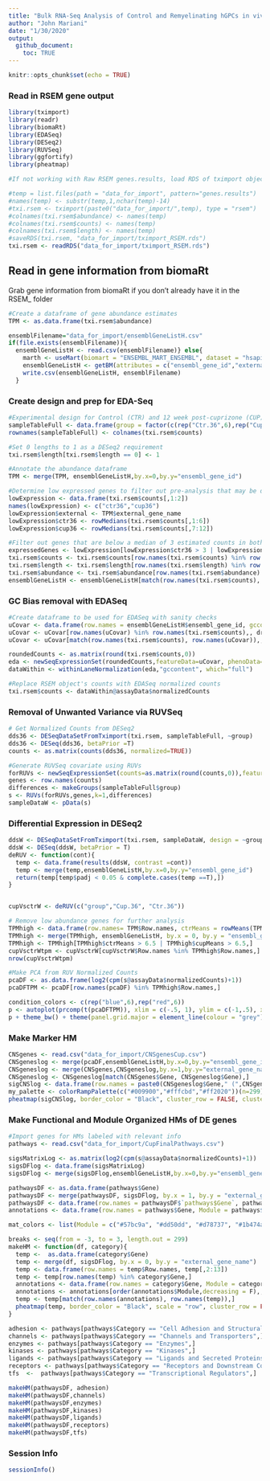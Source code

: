 ```yaml
---
title: "Bulk RNA-Seq Analysis of Control and Remyelinating hGPCs in vivo"
author: "John Mariani"
date: "1/30/2020"
output: 
  github_document:
    toc: TRUE
---
```


<style>
    body .main-container {
        max-width: 1500px;
    }
</style>

```r
knitr::opts_chunk$set(echo = TRUE)
```

### Read in RSEM gene output
```R
library(tximport)
library(readr)
library(biomaRt)
library(EDASeq)
library(DESeq2)
library(RUVSeq)
library(ggfortify)
library(pheatmap)

#If not working with Raw RSEM genes.results, load RDS of tximport object

#temp = list.files(path = "data_for_import", pattern="genes.results")
#names(temp) <- substr(temp,1,nchar(temp)-14)
#txi.rsem <- tximport(paste0("data_for_import/",temp), type = "rsem")
#colnames(txi.rsem$abundance) <- names(temp)
#colnames(txi.rsem$counts) <- names(temp)
#colnames(txi.rsem$length) <- names(temp)
#saveRDS(txi.rsem, "data_for_import/tximport_RSEM.rds")
txi.rsem <- readRDS("data_for_import/tximport_RSEM.rds")
```

## Read in gene information from biomaRt

Grab gene information from biomaRt if you don't already have it in the RSEM_ folder

```R
#Create a dataframe of gene abundance estimates
TPM <- as.data.frame(txi.rsem$abundance)

ensemblFilename="data_for_import/ensemblGeneListH.csv"
if(file.exists(ensemblFilename)){
  ensemblGeneListH <- read.csv(ensemblFilename)} else{
    marth <- useMart(biomart = "ENSEMBL_MART_ENSEMBL", dataset = "hsapiens_gene_ensembl", host = 'http://dec2017.archive.ensembl.org/')
    ensemblGeneListH <- getBM(attributes = c("ensembl_gene_id","external_gene_name", "gene_biotype", "description", "percentage_gene_gc_content"), filters = "ensembl_gene_id",values = row.names(txi.rsem$counts), mart = marth)
    write.csv(ensemblGeneListH, ensemblFilename)
  }
```

### Create  design and prep for EDA-Seq
```R
#Experimental design for Control (CTR) and 12 week post-cuprizone (CUP) CD140+ hGPC samples
sampleTableFull <- data.frame(group = factor(c(rep("Ctr.36",6),rep("Cup.36",6))))
rownames(sampleTableFull) <- colnames(txi.rsem$counts)

#Set 0 lengths to 1 as a DESeq2 requirement
txi.rsem$length[txi.rsem$length == 0] <- 1

#Annotate the abundance dataframe
TPM <- merge(TPM, ensemblGeneListH,by.x=0,by.y="ensembl_gene_id")

#Determine low expressed genes to filter out pre-analysis that may be due to technical noise
lowExpression <- data.frame(txi.rsem$counts[,1:2])
names(lowExpression) <- c("ctr36","cup36")
lowExpression$external <- TPM$external_gene_name
lowExpression$ctr36 <- rowMedians(txi.rsem$counts[,1:6])
lowExpression$cup36 <- rowMedians(txi.rsem$counts[,7:12])

#Filter out genes that are below a median of 3 estimated counts in both conditions
expressedGenes <- lowExpression[lowExpression$ctr36 > 3 | lowExpression$cup36 > 3,]
txi.rsem$counts <- txi.rsem$counts[row.names(txi.rsem$counts) %in% row.names(expressedGenes),]
txi.rsem$length <- txi.rsem$length[row.names(txi.rsem$length) %in% row.names(expressedGenes),]
txi.rsem$abundance <- txi.rsem$abundance[row.names(txi.rsem$abundance) %in% row.names(expressedGenes),]
ensemblGeneListH <- ensemblGeneListH[match(row.names(txi.rsem$counts), ensemblGeneListH$ensembl_gene_id),]
```

### GC Bias removal with EDASeq
```R
#Create dataframe to be used for EDASeq with sanity checks
uCovar <- data.frame(row.names = ensemblGeneListH$ensembl_gene_id, gccontent = ensemblGeneListH$percentage_gene_gc_content)
uCovar <- uCovar[row.names(uCovar) %in% row.names(txi.rsem$counts),, drop = F]
uCovar <- uCovar[match(row.names(txi.rsem$counts), row.names(uCovar)),, drop = F]

roundedCounts <- as.matrix(round(txi.rsem$counts,0))
eda <- newSeqExpressionSet(roundedCounts,featureData=uCovar, phenoData=data.frame(group = sampleTableFull$group, row.names = row.names(sampleTableFull)))
dataWithin <- withinLaneNormalization(eda,"gccontent", which="full")

#Replace RSEM object's counts with EDASeq normalized counts
txi.rsem$counts <- dataWithin@assayData$normalizedCounts
```

### Removal of Unwanted Variance via RUVSeq
```R
# Get Normalized Counts from DESeq2
dds36 <- DESeqDataSetFromTximport(txi.rsem, sampleTableFull, ~group)
dds36 <- DESeq(dds36, betaPrior =T)
counts <- as.matrix(counts(dds36, normalized=TRUE))

#Generate RUVSeq covariate using RUVs
forRUVs <- newSeqExpressionSet(counts=as.matrix(round(counts,0)),featureData=uCovar, phenoData=data.frame(group = sampleTableFull$group, row.names = row.names(sampleTableFull)))
genes <- row.names(counts)
differences <- makeGroups(sampleTableFull$group)
s <- RUVs(forRUVs,genes,k=1,differences)
sampleDataW <- pData(s)
```

### Differential Expression in DESeq2
```R
ddsW <- DESeqDataSetFromTximport(txi.rsem, sampleDataW, design = ~group + W_1)
ddsW <- DESeq(ddsW, betaPrior = T)
deRUV <- function(cont){
  temp <- data.frame(results(ddsW, contrast =cont))
  temp <- merge(temp,ensemblGeneListH,by.x=0,by.y="ensembl_gene_id")
  return(temp[temp$padj < 0.05 & complete.cases(temp ==T),])
}


cupVsctrW <- deRUV(c("group","Cup.36", "Ctr.36"))

# Remove low abundance genes for further analysis
TPMhigh <- data.frame(row.names= TPM$Row.names, ctrMeans = rowMeans(TPM[,2:7]), ctrMedians = rowMedians(as.matrix(TPM[,2:7])), cupMeans = rowMeans(TPM[,8:13]), cupMedians = rowMedians(as.matrix(TPM[,8:13])))
TPMhigh <- merge(TPMhigh, ensemblGeneListH, by.x = 0, by.y = "ensembl_gene_id")
TPMhigh <- TPMhigh[TPMhigh$ctrMeans > 6.5 | TPMhigh$cupMeans > 6.5,]
cupVsctrWtpm <- cupVsctrW[cupVsctrW$Row.names %in% TPMhigh$Row.names,]
nrow(cupVsctrWtpm)

#Make PCA from RUV Normalized Counts
pcaDF <- as.data.frame(log2(cpm(s@assayData$normalizedCounts)+1))
pcaDFTPM <- pcaDF[row.names(pcaDF) %in% TPMhigh$Row.names,]

condition_colors <- c(rep("blue",6),rep("red",6))
p <- autoplot(prcomp(t(pcaDFTPM)), xlim = c(-.5, 1), ylim = c(-1,.5), x = 1, y =2 , size = 2) 
p + theme_bw() + theme(panel.grid.major = element_line(colour = "grey")) + geom_point(colour = condition_colors, stroke =.2)
```

### Make Marker HM
```R
CNSgenes <- read.csv("data_for_import/CNSgenesCup.csv")
CNSgeneslog <- merge(pcaDF,ensemblGeneListH,by.x=0,by.y="ensembl_gene_id")
CNSgeneslog <- merge(CNSgenes,CNSgeneslog,by.x=1,by.y="external_gene_name")
CNSgeneslog <- CNSgeneslog[match(CNSgenes$Gene, CNSgeneslog$Gene),]
sigCNSlog <- data.frame(row.names = paste0(CNSgeneslog$Gene," (",CNSgeneslog$Lineage,")"), CNSgeneslog [,4:15])
my_palette <- colorRampPalette(c("#009900","#fffcbd","#ff2020"))(n=299)
pheatmap(sigCNSlog, border_color = "Black", cluster_row = FALSE, cluster_cols = FALSE, color = my_palette, labels_col = c(rep("",12)), gaps_col = 6)
```

### Make Functional and Module Organized HMs of DE genes

```R
#Import genes for HMs labeled with relevant info
pathways <- read.csv("data_for_import/CupFinalPathways.csv")

sigsMatrixLog <- as.matrix(log2(cpm(s@assayData$normalizedCounts)+1))
sigsDFlog <- data.frame(sigsMatrixLog)
sigsDFlog <- merge(sigsDFlog,ensemblGeneListH,by.x=0,by.y="ensembl_gene_id")

pathwaysDF <- as.data.frame(pathways$Gene)
pathwaysDF <- merge(pathwaysDF, sigsDFlog, by.x = 1, by.y = "external_gene_name")
pathwaysDF <- data.frame(row.names = pathwaysDF$`pathways$Gene`, pathwaysDF[,3:14])
annotations <- data.frame(row.names = pathways$Gene, Module = pathways$Module)

mat_colors <- list(Module = c("#57bc9a", "#dd50dd", "#d78737", "#1b474a"))

breaks <- seq(from = -3, to = 3, length.out = 299)
makeHM <- function(df, category){
  temp <-  as.data.frame(category$Gene)
  temp <- merge(df, sigsDFlog, by.x = 0, by.y = "external_gene_name")
  temp <- data.frame(row.names = temp$Row.names, temp[,2:13])
  temp <- temp[row.names(temp) %in% category$Gene,]
  annotations <- data.frame(row.names = category$Gene, Module = category$Module)
  annotations <- annotations[order(annotations$Module,decreasing = F),, drop = F]
  temp <- temp[match(row.names(annotations), row.names(temp)),]
  pheatmap(temp, border_color = "Black", scale = "row", cluster_row = FALSE, cluster_cols = FALSE, color = my_palette,  labels_col = c(rep("",12)), gaps_col = 6, cellwidth = 10, cellheight = 10, annotation_row = annotations, annotation_colors = mat_colors, breaks = breaks, annotation_legend = T, legend = T, annotation_names_row = F, main = unique(category$Category))
}  

adhesion <- pathways[pathways$Category == "Cell Adhesion and Structural Proteins",]
channels <- pathways[pathways$Category == "Channels and Transporters",]
enzymes <- pathways[pathways$Category == "Enzymes",]
kinases <- pathways[pathways$Category == "Kinases",]
ligands <- pathways[pathways$Category == "Ligands and Secreted Proteins",]
receptors <- pathways[pathways$Category == "Receptors and Downstream Components",]
tfs  <-  pathways[pathways$Category == "Transcriptional Regulators",]  

makeHM(pathwaysDF, adhesion)  
makeHM(pathwaysDF,channels) 
makeHM(pathwaysDF,enzymes)
makeHM(pathwaysDF,kinases)
makeHM(pathwaysDF,ligands)
makeHM(pathwaysDF,receptors)
makeHM(pathwaysDF,tfs)

```

### Session Info
```R
sessionInfo()
```